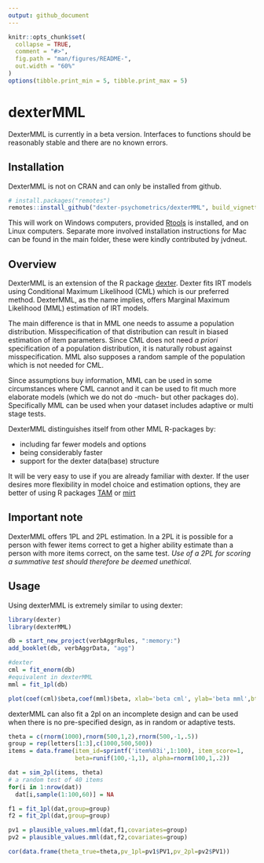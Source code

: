 ```yaml
---
output: github_document
---
```


<!-- README.md is generated from README.Rmd. Please edit that file -->

```r
knitr::opts_chunk$set(
  collapse = TRUE,
  comment = "#>",
  fig.path = "man/figures/README-",
  out.width = "60%"
)
options(tibble.print_min = 5, tibble.print_max = 5)
```

# dexterMML

DexterMML is currently in a beta version. Interfaces to functions should be reasonably stable and there are no known errors.

## Installation

DexterMML is not on CRAN and can only be installed from github.

```r
# install.packages("remotes")
remotes::install_github("dexter-psychometrics/dexterMML", build_vignettes=TRUE,dependencies=TRUE)
```

This will work on Windows computers, provided [Rtools](https://cran.r-project.org/bin/windows/Rtools/) is installed, and on Linux computers. Separate more involved installation instructions for Mac can be found in the main folder, these were kindly contributed by jvdneut. 


## Overview

DexterMML is an extension of the R package [dexter](https://dexter-psychometrics.github.io/dexter). Dexter fits IRT models using Conditional Maximum Likelihood (CML) which is our preferred method. DexterMML, as the name implies, offers Marginal Maximum Likelihood (MML) estimation of IRT models. 

The main difference is that in MML one needs to assume a population distribution. Misspecification of that distribution can result in biased estimation of item parameters. Since CML does not need _a priori_ specification of a population distribution, it is naturally robust against misspecification. MML also supposes a random sample of the population which is not needed for CML.

Since assumptions buy information, MML can be used in some circumstances where CML cannot and it can be used to fit much more elaborate models (which we do not do -much- but other packages do). Specifically MML can be used when your dataset includes adaptive or multi stage tests.

DexterMML distinguishes itself from other MML R-packages by:

* including far fewer models and options
* being considerably faster
* support for the dexter data(base) structure

It will be very easy to use if you are already familiar with dexter. If the user desires more flexibility in model choice and estimation options, they are better of using R packages [TAM](https://CRAN.R-project.org/package=TAM) or [mirt](https://CRAN.R-project.org/package=mirt) 

## Important note

DexterMML offers 1PL and 2PL estimation. In a 2PL it is possible for a person with fewer items correct to get a higher ability estimate than a person with more items correct, on the same test. _Use of a 2PL for scoring a summative test should therefore be deemed unethical_. 

## Usage

Using dexterMML is extremely similar to using dexter:

```r
library(dexter)
library(dexterMML)

db = start_new_project(verbAggrRules, ":memory:")
add_booklet(db, verbAggrData, "agg")

#dexter
cml = fit_enorm(db)
#equivalent in dexterMML
mml = fit_1pl(db)

plot(coef(cml)$beta,coef(mml)$beta, xlab='beta cml', ylab='beta mml',bty='l')

```


dexterMML can also fit a 2pl on an incomplete design and can be used when there is no pre-specified design, as in 
random or adaptive tests.

```r
theta = c(rnorm(1000),rnorm(500,1,2),rnorm(500,-1,.5))
group = rep(letters[1:3],c(1000,500,500))
items = data.frame(item_id=sprintf('item%03i',1:100), item_score=1, 
                   beta=runif(100,-1,1), alpha=rnorm(100,1,.2))

dat = sim_2pl(items, theta)
# a random test of 40 items
for(i in 1:nrow(dat))
  dat[i,sample(1:100,60)] = NA

f1 = fit_1pl(dat,group=group)
f2 = fit_2pl(dat,group=group)

pv1 = plausible_values.mml(dat,f1,covariates=group)
pv2 = plausible_values.mml(dat,f2,covariates=group)

cor(data.frame(theta_true=theta,pv_1pl=pv1$PV1,pv_2pl=pv2$PV1))
```